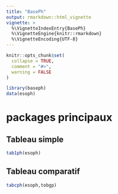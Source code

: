 ```yaml
---
title: "BasePh"
output: rmarkdown::html_vignette
vignette: >
  %\VignetteIndexEntry{BasePh}
  %\VignetteEngine{knitr::rmarkdown}
  %\VignetteEncoding{UTF-8}
---
```


```r
knitr::opts_chunk$set(
  collapse = TRUE,
  comment = "#>",
  warning = FALSE
)
```

```r
library(baseph)
data(esoph)
```

# packages principaux

## Tableau simple

```r
tab1ph(esoph)
```

## Tableau comparatif

```r
tabcph(esoph,tobgp)

```

